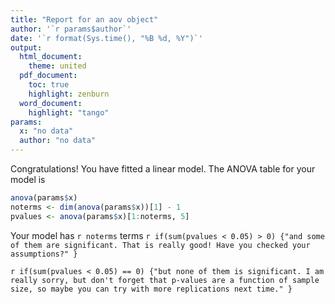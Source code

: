 ```yaml
---
title: "Report for an aov object"
author: '`r params$author`'
date: '`r format(Sys.time(), "%B %d, %Y")`'
output: 
  html_document:
    theme: united
  pdf_document:
    toc: true
    highlight: zenburn
  word_document:
    highlight: "tango"
params: 
  x: "no data"
  author: "no data"
---
```


Congratulations! You have fitted a linear model. The ANOVA table for your model is
```r
anova(params$x)
noterms <- dim(anova(params$x))[1] - 1
pvalues <- anova(params$x)[1:noterms, 5]
```

Your model has `r noterms` terms
`r if(sum(pvalues < 0.05) > 0) {"and some of them are significant. That is really good! Have you checked your assumptions?" }`

`r if(sum(pvalues < 0.05) == 0) {"but none of them is significant. I am really sorry, but don't forget that p-values are a function of sample size, so maybe you can try with more replications next time." }`
